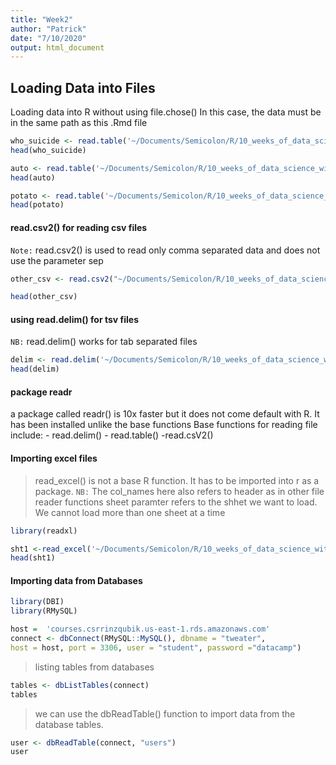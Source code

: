 ```yaml
---
title: "Week2"
author: "Patrick"
date: "7/10/2020"
output: html_document
---
```


## Loading Data into Files
Loading data into R without using file.chose()
In this case, the data must be in the same path as this .Rmd file
```r
who_suicide <- read.table('~/Documents/Semicolon/R/10_weeks_of_data_science_with_R/datasets/data/who_suicide_statistics.csv',sep = ",", header =T)
head(who_suicide)
```
```r
auto <- read.table('~/Documents/Semicolon/R/10_weeks_of_data_science_with_R/datasets/data/auto.txt',sep = ",", header =T)
head(auto)
```
```r
potato <- read.table('~/Documents/Semicolon/R/10_weeks_of_data_science_with_R/datasets/data/potatoes.txt', sep="\t", header=T)
head(potato)
```
#### read.csv2() for reading csv files
`Note:` read.csv2() is used to read only comma separated data and does not use the parameter sep

```r
other_csv <- read.csv2("~/Documents/Semicolon/R/10_weeks_of_data_science_with_R/datasets/data/who_suicide_statistics_semi.csv", header = T)

head(other_csv)
```
#### using read.delim() for tsv files
`NB:` read.delim() works for tab separated files
```r
delim <- read.delim('~/Documents/Semicolon/R/10_weeks_of_data_science_with_R/datasets/data/potatoes.txt', header=F)
head(delim)
```
#### package readr
a package called readr() is 10x faster but it does not come default with R. It has been installed unlike the base functions
Base functions for reading file include:
- read.delim()
- read.table()
-read.csV2()

#### Importing excel files 
> read_excel() is not a base R function. It has to be imported into r as a package.
> `NB:` The col_names here also refers to header as in other file reader functions
> sheet paramter refers to the shhet we want to load. We cannot load more than one sheet at a time

```r
library(readxl)
```
```r
sht1 <-read_excel('~/Documents/Semicolon/R/10_weeks_of_data_science_with_R/datasets/data/Employees.xlsx', col_names = T, sheet = 1)
head(sht1)
```
#### Importing data from Databases
```r
library(DBI)
library(RMySQL)
```

```r
host =  'courses.csrrinzqubik.us-east-1.rds.amazonaws.com' 
connect <- dbConnect(RMySQL::MySQL(), dbname = "tweater",
host = host, port = 3306, user = "student", password ="datacamp")
```
> listing tables from databases

```r
tables <- dbListTables(connect)
tables
```
> we can use the dbReadTable() function to import data from the database tables.

```r
user <- dbReadTable(connect, "users")
user
```


